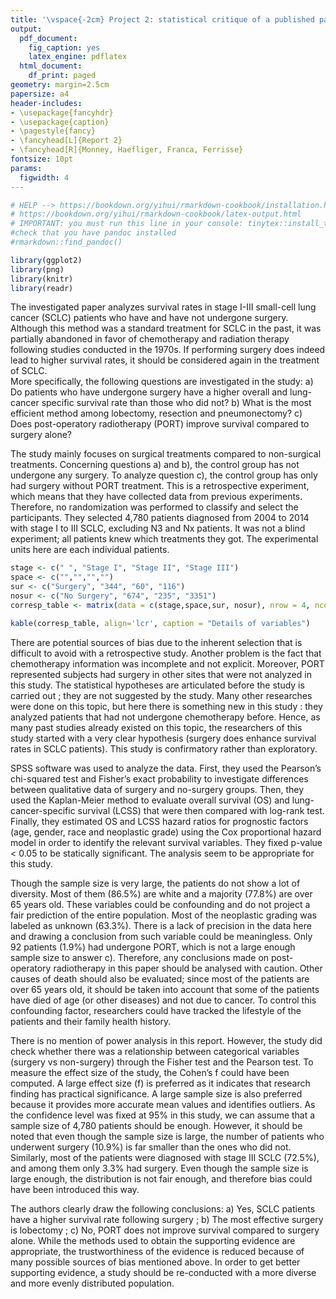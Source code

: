```yaml
---
title: '\vspace{-2cm} Project 2: statistical critique of a published paper'
output:
  pdf_document:
    fig_caption: yes
    latex_engine: pdflatex
  html_document:
    df_print: paged
geometry: margin=2.5cm
papersize: a4
header-includes:
- \usepackage{fancyhdr}
- \usepackage{caption}
- \pagestyle{fancy}
- \fancyhead[L]{Report 2}
- \fancyhead[R]{Monney, Haefliger, Franca, Ferrisse}
fontsize: 10pt
params:
  figwidth: 4
---
```


```r
# HELP --> https://bookdown.org/yihui/rmarkdown-cookbook/installation.html
# https://bookdown.org/yihui/rmarkdown-cookbook/latex-output.html
# IMPORTANT: you must run this line in your console: tinytex::install_tinytex()
#check that you have pandoc installed
#rmarkdown::find_pandoc()
```

```{=latex}
\thispagestyle{fancy}
```
```r
library(ggplot2)
library(png)
library(knitr)
library(readr)
```

```{=html}
<!--
1. Briefly give the biomedical background for the paper. What question/hypothesis is being investigated? 
  - What question(s) does the study address?
  - Is the study exploratory or confirmatory?
-->
```
\vspace{-1.5cm}

The investigated paper analyzes survival rates in stage I-III small-cell lung cancer (SCLC) patients who have and have not undergone surgery. Although this method was a standard treatment for SCLC in the past, it was partially abandoned in favor of chemotherapy and radiation therapy following studies conducted in the 1970s. If performing surgery does indeed lead to higher survival rates, it should be considered again in the treatment of SCLC.\
More specifically, the following questions are investigated in the study: a) Do patients who have undergone surgery have a higher overall and lung-cancer specific survival rate than those who did not? b) What is the most efficient method among lobectomy, resection and pneumonectomy? c) Does post-operatory radiotherapy (PORT) improve survival compared to surgery alone?

```{=html}
<!-- 
2. What data are collected (include how many individuals, what variables)? ok
  - Is this study an experiment or an observational study (who decides who gets the treatment)? ok
  - What is the ‘treatment’? (Is there a treatment?) How many treatments are there? ok
  - Is there a control group? Is a placebo used for the control group? ok
  
  - What are the experimental units?
  - What is the experimental design?
  - Are data values measured or self-reported?
-->
```
The study mainly focuses on surgical treatments compared to non-surgical treatments. Concerning questions a) and b), the control group has not undergone any surgery. To analyze question c), the control group has only had surgery without PORT treatment. This is a retrospective experiment, which means that they have collected data from previous experiments. Therefore, no randomization was performed to classify and select the participants. They selected 4,780 patients diagnosed from 2004 to 2014 with stage I to III SCLC, excluding N3 and Nx patients. It was not a blind experiment; all patients knew which treatments they got. The experimental units here are each individual patients.

```r
stage <- c(" ", "Stage I", "Stage II", "Stage III")
space <- c("","","","")
sur <- c("Surgery", "344", "60", "116")
nosur <- c("No Surgery", "674", "235", "3351")
corresp_table <- matrix(data = c(stage,space,sur, nosur), nrow = 4, ncol = 4)

kable(corresp_table, align='lcr', caption = "Details of variables")
```

```{=html}
<!-- 
3. What analyses were carried out? Are these analyses appropriate for the problem? 
  - (If controlled experiment) Is the experiment run blind? Double-blind?
  -  (If controlled experiment) Is the experiment randomized? (Is the assignment to the treatment
group or control group governed by a chance procedure, rather than by judgement or a haphazard
procedure?) 
  - What potential sources of bias are there? ok
  - Is the study exploratory or confirmatory? ok
  - Are the statistical hypotheses articulated before the study is carried out, or are they suggested
by the study? ok
  - How are the data analyzed? ok
  - Is the analysis appropriate for the design? ~~~~
-->
```
There are potential sources of bias due to the inherent selection that is difficult to avoid with a retrospective study. Another problem is the fact that chemotherapy information was incomplete and not explicit. Moreover, PORT represented subjects had surgery in other sites that were not analyzed in this study. The statistical hypotheses are articulated before the study is carried out ; they are not suggested by the study. Many other researches were done on this topic, but here there is something new in this study : they analyzed patients that had not undergone chemotherapy before. Hence, as many past studies already existed on this topic, the researchers of this study started with a very clear hypothesis (surgery does enhance survival rates in SCLC patients). This study is confirmatory rather than exploratory.

SPSS software was used to analyze the data. First, they used the Pearson's chi-squared test and Fisher's exact probability to investigate differences between qualitative data of surgery and no-surgery groups. Then, they used the Kaplan-Meier method to evaluate overall survival (OS) and lung-cancer-specific survival (LCSS) that were then compared with log-rank test. Finally, they estimated OS and LCSS hazard ratios for prognostic factors (age, gender, race and neoplastic grade) using the Cox proportional hazard model in order to identify the relevant survival variables. They fixed p-value \< 0.05 to be statically significant. The analysis seem to be appropriate for this study.

```{=html}
<!-- 
4. What other analyses should have been done (or might have been done but not shown)? Explain.
  - What confounding factors may be involved?
  - Are any confounding factors controlled for?
-->
```
Though the sample size is very large, the patients do not show a lot of diversity. Most of them (86.5%) are white and a majority (77.8%) are over 65 years old. These variables could be confounding and do not project a fair prediction of the entire population. Most of the neoplastic grading was labeled as unknown (63.3%). There is a lack of precision in the data here and drawing a conclusion from such variable could be meaningless. Only 92 patients (1.9%) had undergone PORT, which is not a large enough sample size to answer c). Therefore, any conclusions made on post-operatory radiotherapy in this paper should be analysed with caution. Other causes of death should also be evaluated; since most of the patients are over 65 years old, it should be taken into account that some of the patients have died of age (or other diseases) and not due to cancer. To control this confounding factor, researchers could have tracked the lifestyle of the patients and their family health history.

```{=html}
<!-- 
5. Is there any mention of power of the analyses? How would you go about trying to estimate power? 
  - Is there adequate power? Is the sample size appropriate for the stated aims?
-->
```
There is no mention of power analysis in this report. However, the study did check whether there was a relationship between categorical variables (surgery vs non-surgery) through the Fisher test and the Pearson test. To measure the effect size of the study, the Cohen's f could have been computed. A large effect size (f) is preferred as it indicates that research finding has practical significance. A large sample size is also preferred because it provides more accurate mean values and identifies outliers. As the confidence level was fixed at 95% in this study, we can assume that a sample size of 4,780 patients should be enough. However, it should be noted that even though the sample size is large, the number of patients who underwent surgery (10.9%) is far smaller than the ones who did not. Similarly, most of the patients were diagnosed with stage III SCLC (72.5%), and among them only 3.3% had surgery. Even though the sample size is large enough, the distribution is not fair enough, and therefore bias could have been introduced this way.

```{=html}
<!--
6. What conclusions do the authors draw? Are these conclusions substantiated by the results? Explain 
  - Does the study adequately address the question(s) it attempts to answer? (Can the question(s)
possibly be answered by this study?) 
  - In light of your answers to the above, does the evidence support the conclusions?
-->
```
The authors clearly draw the following conclusions: a) Yes, SCLC patients have a higher survival rate following surgery ; b) The most effective surgery is lobectomy ; c) No, PORT does not improve survival compared to surgery alone. While the methods used to obtain the supporting evidence are appropriate, the trustworthiness of the evidence is reduced because of many possible sources of bias mentioned above. In order to get better supporting evidence, a study should be re-conducted with a more diverse and more evenly distributed population.
